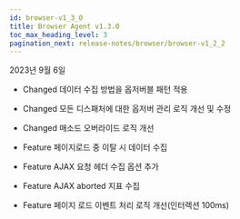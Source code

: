 ```yaml
---
id: browser-v1_3_0
title: Browser Agent v1.3.0
toc_max_heading_level: 3
pagination_next: release-notes/browser/browser-v1_2_2
---
```


2023년 9월 6일

- <Status>Changed</Status> 데이터 수집 방법을 옵저버블 패턴 적용

- <Status>Changed</Status> 모든 디스패처에 대한 옵저버 관리 로직 개선 및 수정

- <Status>Changed</Status> 매소드 오버라이드 로직 개선

- <Status>Feature</Status> 페이지로드 중 이탈 시 데이터 수집

- <Status>Feature</Status> AJAX 요청 헤더 수집 옵션 추가

- <Status>Feature</Status> AJAX aborted 지표 수집

- <Status>Feature</Status> 페이지 로드 이벤트 처리 로직 개선(인터렉션 100ms)